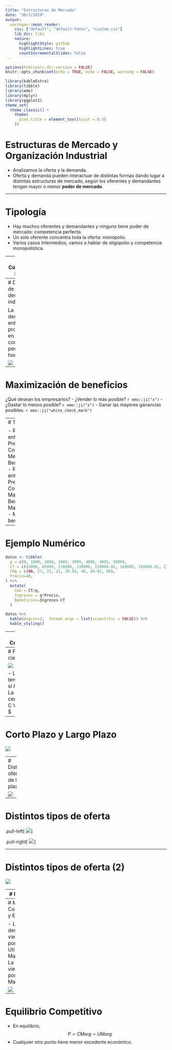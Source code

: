 ```yaml
---
title: "Estructuras de Mercado"
date: "30/7/2019"
output:
  xaringan::moon_reader:
    css: ["default", "default-fonts", "custom.css"]
    lib_dir: libs
    nature:
      highlightStyle: github
      highlightLines: true
      countIncrementalSlides: false
---
```


<style>

.center2 {
  margin: 0;
  position: absolute;
  top: 50%;
  left: 50%;
  -ms-transform: translate(-50%, -50%);
  transform: translate(-50%, -50%);
}

</style>

```r
options(htmltools.dir.version = FALSE)
knitr::opts_chunk$set(echo = TRUE, echo = FALSE, warning = FALSE)

library(kableExtra)
library(tibble)
library(emo)
library(dplyr)
library(ggplot2)
theme_set(
  theme_classic() + 
    theme(
      plot.title = element_text(hjust = 0.5)
    ))


```


# Estructuras de Mercado y Organización Industrial


- Analizamos la oferta y la demanda.
- Oferta y demanda pueden interactuar de distintas formas dando lugar a distintas estructuras de mercado, según los oferentes y demandantes tengan mayor o menor __poder de mercado__.


---

# Tipología

- Hay muchos oferentes y demandantes y ninguno tiene poder de mercado: competencia perfecta.
- Un solo oferente concentra toda la oferta: monopolio.
- Varios casos intermedios, vamos a hablar de oligopolio y competencia monopolística.

---
# Competencia Perfecta

Analizamos estos mercados y el comportamiento de las empresas en base a dos supuestos:

- Los actores están _atomizados_ y no concentran poder.
- Maximizan beneficios.

---
# Demanda de mercado y demanda individal

La curva de demanda que enfrentan los productores en compentencia perfecta es horizontal.

<img src="imgs/demanda_individual_mercado.png"/>

---
# Maximización de beneficios

¿Qué desean los empresarios? 
- ¿Vender lo más posible? `r emo::ji("x")`
- ¿Gastar lo menos posible? `r emo::ji("x")`
- Ganar las mayores ganancias posibles. `r emo::ji("white_check_mark")`



---
# Tabla

- Relación entre Precio, Costo Medio y Beneficios.
- Relación entre Precio, Costo Marginal y Beneficios Marginales.
- Máximo beneficio.
---

# Ejemplo Numérico

```r



datos <- tibble(
  q = c(0, 1000, 2000, 3000, 3999, 4000, 4001, 5000),
  CT = c(55000, 85000, 110000, 130000, 159960.01, 160000, 160040.01, 210000),
  CMg = c(NA, 27, 22, 21, 38.98, 40, 40.02, 60),
  Precio=40,
) %>% 
  mutate(
    Cme = CT/q,
    Ingresos = q*Precio,
    Beneficios=Ingresos-CT
  ) 

datos %>% 
  kable(digits=2,  format.args = list(scientific = FALSE)) %>%
  kable_styling()


```



---
# Oferta y Costo marginal

<img src="imgs/oferta_costo_margina.png"/>

---
# Punto de cierre

<img src="imgs/punto_de_cierre.png"/>

- La empresa tendrá pérdidas si $P < C\ Medio$
- La empresa cerrará si $P < C\ Variable\ Medio $
---

# Corto Plazo y Largo Plazo

<img src="imgs/corto_largo_plazo.png"/>


----
# Distintas ofertas de largo plazo

<img src="imgs/oferta_lp.png"/>



---

# Distintos tipos de oferta

.pull-left[
<img src="imgs/costos_constantes.png"/>
]

.pull-right[
<img src="imgs/costos_crecientes.png"/>
]

---

# Distintos tipos de oferta (2)

<img src="imgs/oferta_fija.png"/>



---
# Eficiencia

¿Qué es?

---
# Mercados Competitivos y Eficiencia

- La demanda viene dada por la Utilidad Marginal
- La demanda viene dada por el Costo Marginal

<img src="imgs/excedente.png"/>

---

# Equilibrio Competitivo

- En equilibrio, $$P=C Marg = U Marg $$
- Cualquier otro punto tiene menor excedente económico.
